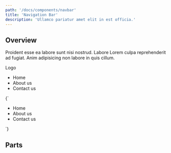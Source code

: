 ```yaml
---
path: '/docs/components/navbar'
title: 'Navigation Bar'
description: 'Ullamco pariatur amet elit in est officia.'
---
```



## Overview

Proident esse ea labore sunt nisi nostrud. Labore Lorem culpa reprehenderit ad fugiat. Anim adipisicing non labore
in quis cillum.

<Preview lang="html">
  <PreviewDisplay>
    <div className="Navbar Navbar--primary">
      <div className="Navbar-block u-PaddingHorizontal">
        <div className="Heading-5">Logo</div>
      </div>
      <div className="Navbar-block">
        <nav className="Nav">
          <ul className="Nav-list">
            <li className="Nav-item">
              <a className="Nav-link">Home</a>
            </li>
            <li className="Nav-item">
              <a className="Nav-link">About us</a>
            </li>
            <li className="Nav-item">
              <a className="Nav-link">Contact us</a>
            </li>
          </ul>
        </nav>
      </div>
    </div>
  </PreviewDisplay>
  <PreviewCode>
    {`
    <div className="Navbar Navbar--primary">
      <div className="Navbar-block u-PaddingHorizontal">
        <!-- Your brand logo/text -->
      </div>
      <div className="Navbar-block">
        <nav className="Nav">
          <ul className="Nav-list">
            <li className="Nav-item">
              <a className="Nav-link">Home</a>
            </li>
            <li className="Nav-item">
              <a className="Nav-link">About us</a>
            </li>
            <li className="Nav-item">
              <a className="Nav-link">Contact us</a>
            </li>
          </ul>
        </nav>
      </div>
    </div>
    `}
  </PreviewCode>
</Preview>

## Parts
